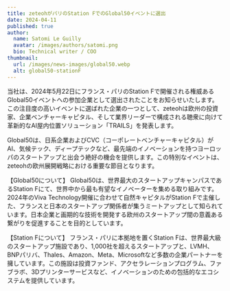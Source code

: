 ```yaml
---
title: zeteohがパリのStation FでのGlobal50イベントに選出
date: 2024-04-11
published: true
author:
  name: Satomi Le Guilly
  avatar: /images/authors/satomi.png
  bio: Technical writer / COO
thumbnail:
  url: /images/news-images/global50.webp
  alt: global50-stationF
---
```


当社は、2024年5月22日にフランス・パリのStation Fで開催される権威あるGlobal50イベントへの参加企業として選出されたことをお知らせいたします。
この注目度の高いイベントに選ばれた企業の一つとして、zeteohは欧州の投資家、企業ベンチャーキャピタル、そして業界リーダーで構成される聴衆に向けて革新的なAI屋内位置ソリューション「TRAILS」を発表します。

Global50は、日系企業およびCVC（コーポレートベンチャーキャピタル）がAI、気候テック、ディープテックなど、最先端のイノベーションを持つヨーロッパのスタートアップと出会う絶好の機会を提供します。この特別なイベントは、zeteohの欧州展開戦略における重要な節目となります。


【Global50について】
Global50は、世界最大のスタートアップキャンパスであるStation Fにて、世界中から最も有望なイノベーターを集める取り組みです。2024年のViva Technology開催に合わせて自然キャピタルがStation Fで主催した、フランスと日本のスタートアップ関係者が集うミートアップとして知られています。日本企業と画期的な技術を開発する欧州のスタートアップ間の意義ある繋がりを促進することを目的としています。

【Station Fについて】
フランス・パリに本拠地を置くStation Fは、世界最大級のスタートアップ施設であり、1,000社を超えるスタートアップと、LVMH、BNPパリバ、Thales、Amazon、Meta、Microsoftなど多数の企業パートナーを擁しています。この施設は投資ファンド、アクセラレーションプログラム、ファブラボ、3Dプリンターサービスなど、イノベーションのための包括的なエコシステムを提供しています。